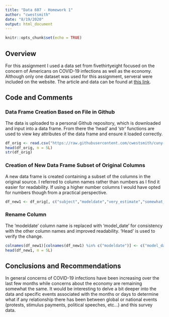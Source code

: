 ---
title: "Data 607 - Homework 1"
author: "cwestsmith"
date: "8/19/2020"
output: html_document
---

```{r setup, include=FALSE}
knitr::opts_chunk$set(echo = TRUE)
```

## Overview ##
For this assignment I used a data set from fivethirtyeight focused on the concern of Americans on COVID-19 infections as well as the economy.  Although only one dataset was used for this assignment, serveral were included on the website.  The article and data can be found at [this link](https://projects.fivethirtyeight.com/coronavirus-polls/).

## Code and Comments ##

### Data Frame Creation Based on File in Github ###
The data is uploaded to a personal Github repository, which is downloaded and input into a data frame.  From there the 'head' and 'str' functions are used to view key attributes of the data frame and ensure it loaded correctly.

```{R}
df_orig <- read.csv("https://raw.githubusercontent.com/cwestsmith/cuny-msds/master/datasets/covid_concern_toplines.csv", header = TRUE)
head(df_orig, n = 5L)
str(df_orig)
```

### Creation of New Data Frame Subset of Original Columns ###
A new data frame is created containing a subset of the columns in the original source.  I referred to column names rather than numbers as I find it easier for readability.  If using a higher number columns I would have opted for numbers though from a practical perspective.

```{R}
df_new1 <- df_orig[, c("subject","modeldate","very_estimate","somewhat_estimate","not_very_estimate","not_at_all_estimate")]
```

### Rename Column ###
The 'modeldate' column name is replaced with 'model_date' for consistency with the other column names and improved readability.  'Head' is used to verify the change.

```{R}
colnames(df_new1)[colnames(df_new1) %in% c("modeldate")] <- c("model_date")
head(df_new1, n = 5L)
```

## Conclusions and Recommendations ##
In general concerns of COVID-19 infections have been increasing over the last few months while concerns about the economy are remaining somewhat the same.  It would be interesting to delve a bit deeper into the data and specific events associated with the months or days to determine what if any relationship there has been between global or national events (protests, stimulus payments, political speeches, etc...) and this survey data.




